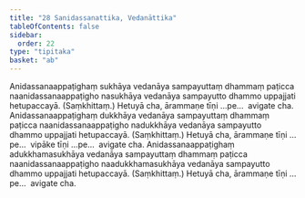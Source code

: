 ```yaml
---
title: "28 Sanidassanattika, Vedanāttika"
tableOfContents: false
sidebar:
  order: 22
type: "tipitaka"
basket: "ab"
---
```



<DynamicBreadcrumb />

<Division number="45">

<Paragraph number="126">
Anidassanaappaṭighaṃ sukhāya vedanāya sampayuttaṃ dhammaṃ paṭicca naanidassanaappaṭigho nasukhāya vedanāya sampayutto dhammo uppajjati hetupaccayā. (Saṃkhittaṃ.) Hetuyā cha, ārammaṇe tīṇi …pe…  avigate cha.
</Paragraph>

<Paragraph number="127">
Anidassanaappaṭighaṃ dukkhāya vedanāya sampayuttaṃ dhammaṃ paṭicca naanidassanaappaṭigho nadukkhāya vedanāya sampayutto dhammo uppajjati hetupaccayā. (Saṃkhittaṃ.) Hetuyā cha, ārammaṇe tīṇi …pe…  vipāke tīṇi …pe…  avigate cha.
</Paragraph>

<Paragraph number="128">
Anidassanaappaṭighaṃ adukkhamasukhāya vedanāya sampayuttaṃ dhammaṃ paṭicca naanidassanaappaṭigho naadukkhamasukhāya vedanāya sampayutto dhammo uppajjati hetupaccayā. (Saṃkhittaṃ.) Hetuyā cha, ārammaṇe tīṇi …pe…  avigate cha.
</Paragraph>
</Division>
